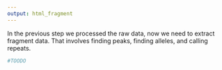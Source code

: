 ```yaml
---
output: html_fragment
---
```

In the previous step we processed the raw data, now we need to extract fragment data. That involves finding peaks, finding alleles, and calling repeats. 


```r
#TOODO



```

